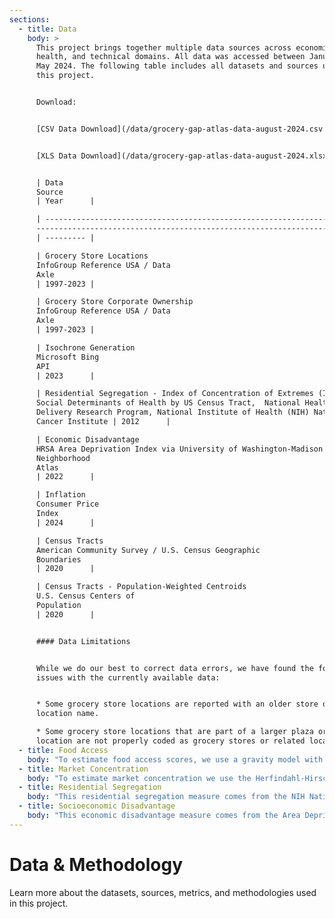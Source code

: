 ```yaml
---
sections:
  - title: Data
    body: >
      This project brings together multiple data sources across economic,
      health, and technical domains. All data was accessed between January and
      May 2024. The following table includes all datasets and sources used in
      this project.


      Download:


      [CSV Data Download](/data/grocery-gap-atlas-data-august-2024.csv.zip)


      [XLS Data Download](/data/grocery-gap-atlas-data-august-2024.xlsx)


      | Data                                                               |
      Source                                                                                                                                                         
      | Year      |

      | ------------------------------------------------------------------ |
      ---------------------------------------------------------------------------------------------------------------------------------------------------------------
      | --------- |

      | Grocery Store Locations                                            |
      InfoGroup Reference USA / Data
      Axle                                                                                                                            
      | 1997-2023 |

      | Grocery Store Corporate Ownership                                  |
      InfoGroup Reference USA / Data
      Axle                                                                                                                            
      | 1997-2023 |

      | Isochrone Generation                                               |
      Microsoft Bing
      API                                                                                                                                             
      | 2023      |

      | Residential Segregation - Index of Concentration of Extremes (ICE) |
      Social Determinants of Health by US Census Tract,  National Health Care
      Delivery Research Program, National Institute of Health (NIH) National
      Cancer Institute | 2012      |

      | Economic Disadvantage                                              |
      HRSA Area Deprivation Index via University of Washington-Madison
      Neighborhood
      Atlas                                                                            
      | 2022      |

      | Inflation                                                          |
      Consumer Price
      Index                                                                                                                                           
      | 2024      |

      | Census Tracts                                                      |
      American Community Survey / U.S. Census Geographic
      Boundaries                                                                                                  
      | 2020      |

      | Census Tracts - Population-Weighted Centroids                      |
      U.S. Census Centers of
      Population                                                                                                                              
      | 2020      |


      #### Data Limitations


      While we do our best to correct data errors, we have found the following
      issues with the currently available data:


      * Some grocery store locations are reported with an older store or
      location name.

      * Some grocery store locations that are part of a larger plaza or mall
      location are not properly coded as grocery stores or related locations.
  - title: Food Access
    body: "To estimate food access scores, we use a gravity model with a floating catchment area (FCA). This data model represents accessibility scores for different locations, quantifying how easily people in a given area can access grocery stores. These scores account for both the amount of resources available (weighted by store sales) and the distance or travel time to these resources, applying a decay function that makes further away locations less valuable than nearby ones.\n\nThis approach provides a more nuanced understanding of accessibility compared to a simple binary measure of whether a location is within a certain distance (eg. a grocery location within 1 mile or 10 miles). This complexity allows the model to better reflect real-world conditions where access diminishes with distance and is influenced by the concentration and capacity of resources. Thus, it offers a more detailed and actionable insight for planning and policy-making, identifying not just whether services are accessible, but how accessible they are in relative terms.\n\nTo calculate the food access gravity model score, our methods are the following:\n\n1. \\*\\*Define supply locations:  \\*\\*We use the InfoGroup reference USA store locations coded as Grocery Stores, Warehouse Stores, Supercenters, and in some cases Dollar Stores. We weighted each location by its sales volume - in the case of Dollar Stores, Supercenters, and Warehouse Stores, we divide sales based on estimates of the percentage of sales that area food items. To compare values over time, we adjust for inflation (using CPI) and adjust for median income and goods pricing (where higher sales volumes in affluent areas may represent fewer total groceries sold, and the opposite may be true in lower income areas).\n2. **Define demand locations:**  We use census data crosswalked to 2020 census tract geographies to estimate the number of people in a given area.\n3. **Define travel time:**  We use the straight line distance between census block groups, aggregated to census tracts, to estimate the travel time between locations.\n4. **Calculate the catchment areas:** For the following steps, we use the Python Spatial Analysis Library (PySAL's) accessibility module. First, we calculate dynamically-defined areas around each census tract based on the distance or time threshold that people are willing to travel to access a grocery store. Next we apply a distance decay function, which assumes that the attractiveness or utility of a grocery store decreases as the distance from the store increases. Weighting is linear, (α=1) which means that a store would have to be twice as attractive for someone to travel twice as far. We use a distance threshold of 1.2km (β=1200) to estimate the threshold at which distance sensitivity starts to decay more rapidly.\_\n5. \\*\\*Calculate accessibility:  \\*\\*For each census tract, we calculate the accessibility score to grocery stores. We sum weighted supply values of all grocery stores within the catchment area, modified by the distance and supply of that store. The sum of all of the distance decayed supply values divided by the total demand reflects the food supply accessibility value. Other spatial access models may take into account competition for resources, which is very important for services that can hit capacity limits such as Healthcare, but in the case of grocery supply it is very rare in the US context that a store would be fully sold out of viable food supply.\n6. **Normalize and interpret:** For the food access score, we assign a percentile to each tract's accessibility score from 0 to 100 relative to all tracts. For counties and states, we calculate the population weighted average of accessibility scores for all the tracts within, and then assign a percentile relative to all counties or states.\n\n#### Grocery Store Data\n\nWe included all grocery stores defined by the following [NAICS codes](https://www.census.gov/naics/) in this project:\n\n* '445110' - grocery stores\n* 452910 - warehouse stores\n* 455211 - warehouse stores\n* 452311 - warehouse stores\n\nThe following department stores under the NAICS code 452111 were included: WALMART SUPERCENTER, TARGET, and WALMART.\n\nFor stats with dollar stores, the following business are included (DOLLAR GENERAL'\", \"'FAMILY DOLLAR STORE'\", \"'DOLLAR TREE'\", \"'BIG LOTS'\", \"'99 CENTS ONLY STORES'\") under the NAICS code categories of general merchandise stores ( '452990', '455219', '452319',)\n\n#### Scaling by Grocery Sales\n\nNot every store in our data selection sells exclusively, or even primarily, food items. To account for this, we scale the sales based on an estimated percent of category sales. Data for estimated category sales are listed below. For all other stores in non-grocery store NAICS classifications we estimate based on the average of available data: dollar stores ('dollar general', 'dollar tree', 'family dollar', '99 cents only'), warehouse stores ('costco', 'walmart') and department stores (target', 'big lots).\n\n* [Target](https://www.statista.com/statistics/1113245/target-sales-by-product-segment-in-the-us/)\n* [Walmart](https://www.statista.com/statistics/252678/walmarts-net-sales-in-the-us-by-merchandise-unit/)\n* [Costco](https://www.statista.com/statistics/284423/sales-costco-worldwide-2011-2013-by-category/)\n* [Big Lots](https://www.statista.com/statistics/1222843/sales-big-lots-united-states-by-category/)\n* [Dollar General](https://www.statista.com/statistics/253589/share-of-dollar-generals-merchandise-sales-in-the-us-by-product-category/)\n* [Dollar Tree](https://www.statista.com/statistics/1222703/sales-of-dollar-tree-by-category-united-states-and-canada/)\n* [Family Dollar](https://www.statista.com/statistics/1222716/sales-of-family-dollar-by-category-united-states/)\n* [99 Cents Only](https://www.statista.com/statistics/1018970/99-cents-only-store-product-category-sales-share-us/)\n"
  - title: Market Concentration
    body: "To estimate market concentration we use the Herfindahl-Hirschman Index (HHI), a widely used measure of market concentration.\_HHI is particularly useful when assessing the competitive landscape of industries like grocery stores.\n\nTo calculate HHI, we use the following methods:\n\n1. Estimate service areas / travel time tolerance: We want to measure the dominance of a particular grocery store or grocery parent company within a reasonable range that people might be willing to travel to access groceries. These ranges are based on the density of a place, where denser areas may be more sensitive to distance than a more rural or remote area.\_We assign distance ranges of 5 to 20 minutes driving time with average area traffic, based on reported ranges of how far people are willing to travel in the USDA FoodAPS survey. While many people in urban areas likely do not drive to the grocery store, the 5 minute range of driving roughly equates to a reasonable walking distance when traffic and street grids are considered. We assign a driving time of 5 to 20 minutes based on the density of a given census tract and its neighbors (spatial lagged value) to differentiate tracts that area next to urban areas but are less dense, and truly rural or remote areas. We take the density values and normalize them from 0 to 100, exponentially scale the values to emphasize lower driving tolerances, and normalized again. Based on these scores, we create driving service areas using the Microsoft Bing isochrone API. The estimate the service area based on modeled traffic at 6pm on a Saturday evening in July. We apply a 500 foot linear buffer to the isochrones to capture strip malls or other locations that are just outside the calculated area.\n2. Find stores within a Census tract's service area: Based on the service area of a tract, we find all the stores nearby based on their location. For service areas that have no locations, we increase the threshold by 10 minutes (eg. 20 to 30, 30 to 40) up to a 60 minute driving tolerance until a store or stores are in the area.\n3. Find the parent chain of the stores: For each store in the service area, we identify its parent chain based on the 'Parent Number' column of the Reference USA data. This links an individual grocery chain to their parent company (eg. Harris Teeter is owned by Kroger).\n4. Calculate the HHI index: Based on the total sales of each parent chain in the service area of a tract, we calculate HHI. In essence, this measure reflects how dominant stores are in the area, where a value of 1 represents total dominance (1 store has all of the sales) and a value closer to zero reflects a more dispersed market (0.5 means two stores have equal sales, 0.1 means ten stores, and so on).\n5. Normalize and interpret: We take the HHI values for each tract and assign a percentile value from 0 to 100 relative to all tracts. We invert this value so that a high value represents a competitive, diffuse market and a low value represents a highly concentrated market. For counties and states, we aggregate tract level HHI values with a population-weighted average, and then assign a percentile score relative to other counties or states.\n"
  - title: Residential Segregation
    body: "This residential segregation measure comes from the NIH National Cancer Institute’s Healthcare Delivery Research Program’s\_[Social Determinants of Health by U.S. Census Tract](https://healthcaredelivery.cancer.gov/social-determinants/)\_dataset.\_\n\nCalled the\_[Indicator of Concentration at the Extremes](https://www.ncbi.nlm.nih.gov/pmc/articles/PMC6458187/), this measure reflects the difference or integration in where African American/Black and White people live.\_It indicates that Black and White residents are mostly living in separate neighborhoods.\_ A high segregation score can indicate other inequities like access to resources like food, healthcare, and other services.\_\n\nA place can be diverse overall but still have segregation if different groups live in separate neighborhoods. Similarly, if the people in a place are predominantly one race, but a small number of people of another race live in a single area, it can be not very diverse and also highly segregated.\n"
  - title: Socioeconomic Disadvantage
    body: "This economic disadvantage measure comes from the Area Deprivation Index (ADI) from the University of Wisconsin’s\_[Neighborhood Atlas](https://www.neighborhoodatlas.medicine.wisc.edu/).\_(1)\_The Neighborhood Atlas describes the ADI as follows: “\\[The ADI] allows for rankings of neighborhoods by socioeconomic disadvantage in a region of interest (e.g., at the state or national level). It includes factors for the theoretical domains of income, education, employment, and housing quality. It can be used to inform health delivery and policy, especially for the most disadvantaged neighborhood groups.”\_\n\nWe aggregated the ADI data from 2020 Census block groups to 2020 Census tracts via population-weighted averages, to explore socioeconomic trends in this project.\_\n\n***\n\n(1) Kind AJH, Buckingham W.\_[Making Neighborhood Disadvantage Metrics Accessible: The Neighborhood Atlas](https://www.nejm.org/doi/full/10.1056/NEJMp1802313). New England Journal of Medicine, 2018. 378: 2456-2458. DOI: 10.1056/NEJMp1802313. PMCID: PMC6051533.\n"
---
```


# Data & Methodology

Learn more about the datasets, sources, metrics, and methodologies used in this project.
